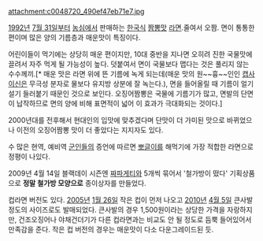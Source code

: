 attachment:c0048720_490ef47eb71e7.jpg

[[1992년]] [[7월 31일]]부터 [[농심]]에서 판매하는 [[한국]]식 [[짬뽕]]맛 [[라면]].줄여서 오짬.
면이 통통한 편이며 많은 양의 기름층과 매운맛이 특징이다.

어린이들이 먹기에는 상당히 매운 편이지만, 10대 중반을 지나면 오히려 진한 국물맛에 끌려서 자주 먹게 될 가능성이 높다. 덧붙여서 면이 국물보다 맵다는 것은 풀리지 않는 수수께끼.[* 매운 맛은 라면 위에 뜬 기름에 녹게 되는데(매운 맛의 원~~흉~~인인 [[캡사이신]]은 무극성 분자로 물보다 유지방 상분에 잘 녹는다.), 면을 들어올릴 때 기름이 얼기설기 들러붙기 때문인 것으로 보인다. 오징어짬뽕은 국물에 기름기가 많고, 면발의 단면이 납작하므로 면의 양에 비해 표면적이 넓어 이 효과가 극대화되는 것이다.]

2000년대를 전후해서 현대인의 입맛에 맞추겠다며 단맛이 더 가미된 맛으로 바뀌었으나 이전의 오징어짬뽕 맛이 더 좋았다는 지지자도 있다.

수 많은 현역, 예비역 [[군인]]들의 증언에 따르면 [[뽀글이]]를 해먹기에 가장 적합한 라면으로 정평이 나있다.

2009년 4월 14일 블랙데이 시즌엔 [[짜파게티]]와 5개씩 묶어서 '철가방이 떴다' 기획상품으로 '''정말 철가방 모양으로''' 종이상자를 만들었다.

컵라면 버전도 있다. [[2005년]] [[1월 26일]] 작은 컵이 먼저 나오고 [[2010년]] [[4월 5일]] 큰사발 정도의 사이즈로도 발매되었다. 큰사발의 경우 1,500원이라는 상당한 가격을 자랑하지만, 건조오징어나 야채건더기가 다른 컵라면과는 비교도 안 될 정도로 듬뿍 들어있어서 만족감을 준다. 작은 컵 버전의 경우는 매운맛이 다소 다운그레이드된 듯.
